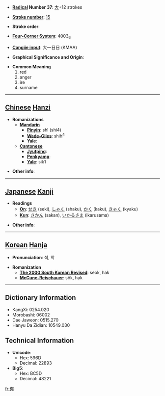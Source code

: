* '''[[Wiktionary:Chinese radical index| Radical]] Number 37''': [[Wiktionary:Chinese radical index 大|大]]+12 strokes

* '''[[Wiktionary:Chinese total strokes index|Stroke number]]''': [[Wiktionary:Chinese total strokes index 15|15]]

* '''Stroke order''': 

* '''[[Wiktionary:Chinese four corner index|Four-Corner System]]''': 4003<sub>6</sub>

* '''[[Wiktionary:Chinese Cangjie index|Cangjie input]]''': 大一日日 (KMAA)

* '''Graphical Significance and Origin''': 

* '''Common Meaning'''
*#red
*# anger
*# ire
*# surname


----

== [[Chinese]] [[Hanzi]] ==

* '''Romanizations'''
** '''[[Mandarin]]'''
*** '''[[Pinyin]]''': shì (shi4)
*** '''[[Wade-Giles]]''': shih<sup>4</sup>
*** '''[[Yale]]''': 
** '''[[Cantonese]]'''
*** '''[[Jyutping]]''':
*** '''[[Penkyamp]]''': 
*** '''[[Yale]]''': sik1

* '''Other info''': 

----

== [[Japanese]] [[Kanji]] ==

* '''Readings'''
** '''[[On]]''': [[せき]] (seki), [[しゃく]] (shaku), [[かく]] (kaku), [[きゃく]] (kyaku)
** '''[[Kun]]''': [[さかん]] (sakan), [[いかるさま]] (ikarusama)

* '''Other info''':  

----

== [[Korean]] [[Hanja]] ==

* '''Pronunciation''': 석, 학

* '''Romanization'''
** '''[[The 2000 South Korean Revised Romanization|The 2000 South Korean Revised]]''': seok, hak
** '''[[McCune-Reischauer]]''': sŏk, hak

----

== Dictionary Information ==

* KangXi: 0254.020
* Morobashi: 06002
* Dae Jaweon: 0515.270
* Hanyu Da Zidian: 10549.030

== Technical Information ==

* '''Unicode''':
** Hex: 596D
** Decimal: 22893
* '''Big5''':
** Hex: BC5D
** Decimal: 48221

[[fr:奭]]